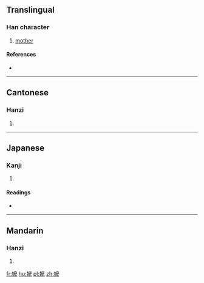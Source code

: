 {{also|嬷}}
==Translingual==

===Han character===
{{Han char|rn=38|rad=女|as=14|sn=17|four=40432|canj=VICI|ids=⿰女麼}}

# [[mother]]

====References====
* {{Han ref|kx=0272.270|dkj=06809|dj=0540.380|hdz=21087.140|uh=5B24|ud=23332|bh=C0A8|bd=49320}}

----

==Cantonese==

===Hanzi===
{{yue-hanzi|jyut=[[maa1]], [[maa4]]|y=ma1, ma4|sim=嬷}}

# {{defn|lang=yue|sort=女14}}

----

==Japanese==

===Kanji===
{{ja-kanji|grade=|rs=女14}}

# {{defn|lang=ja|sort=女14}}

====Readings====
* {{ja-readings|on=[[ば]] (ba), [[ま]] (ma)|kun=}}

----

==Mandarin==

===Hanzi===
{{cmn-hanzi|sim=嬷|pin=[[mā]] ([[ma1]])|wg=ma<sup>1</sup>}}

# {{defn|lang=cmn|sort=女14}}

[[fr:嬤]]
[[hu:嬤]]
[[pl:嬤]]
[[zh:嬤]]